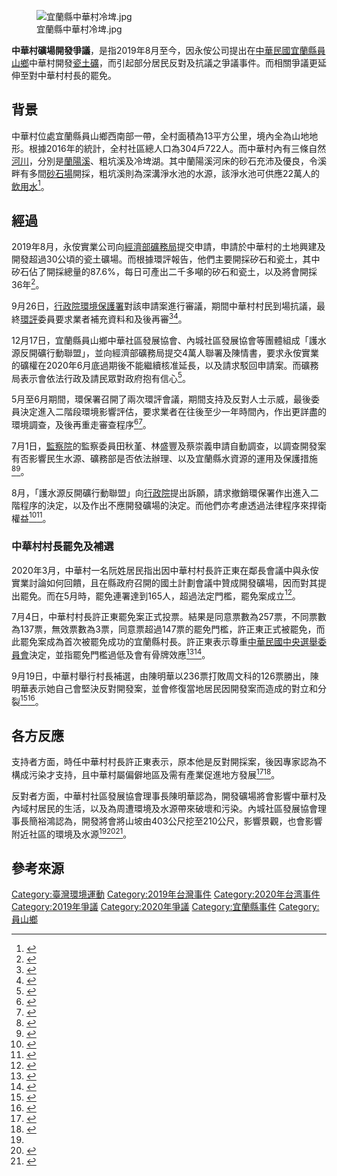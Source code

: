 {{Infobox event
|date = 2019年8月至今
|location = {{TWN-ROC}}[[宜蘭縣|宜蘭縣]][[員山鄉|員山鄉]]中華村
|cause = 永侒實業提出在中華村開發瓷土礦
|participants=永侒實業、中華村居民和村長、經濟部礦務部等人士、組織及政府部門
}}

[[File:宜蘭縣中華村冷埤.jpg|thumb]]

'''中華村礦場開發爭議'''，是指2019年8月至今，因永侒公司提出在[[中華民國|中華民國]][[宜蘭縣|宜蘭縣]][[員山鄉|員山鄉]]中華村開發[[高嶺石|瓷土礦]]，而引起部分居民反對及抗議之爭議事件。而相關爭議更延伸至對中華村村長的罷免。

== 背景 ==
中華村位處宜蘭縣員山鄉西南部一帶，全村面積為13平方公里，境內全為山地地形。根據2016年的統計，全村社區總人口為304戶722人。而中華村內有三條自然[[河流|河川]]，分別是[[蘭陽溪|蘭陽溪]]、粗坑溪及冷埤湖。其中蘭陽溪河床的砂石充沛及優良，令溪畔有多間[[沙石场|砂石場]]開採，粗坑溪則為深溝淨水池的水源，該淨水池可供應22萬人的[[饮用水|飲用水]]<ref>{{Cite report |url=https://ep.swcb.gov.tw/ep/File/REGENERATION/%E4%B8%AD%E8%8F%AF%E7%A4%BE%E5%8D%80%E8%BE%B2%E6%9D%91%E5%86%8D%E7%94%9F%E8%A8%88%E7%95%AB%E6%A0%B8%E5%AE%9A%E6%9C%AC(%E4%B8%8D%E5%90%AB%E9%99%84%E4%BB%B6)_201612260922480133.pdf |title=中華社區農村再生計畫核定本(不含附件) |publisher =宜蘭縣員山鄉中華社區發展協會 |date=2016-10-04 |access-date=2020-10-01}}</ref>。

== 經過 ==
2019年8月，永侒實業公司向[[經濟部礦務局|經濟部礦務局]]提交申請，申請於中華村的土地興建及開發超過30公頃的瓷土礦場。而根據環評報告，他們主要開採矽石和瓷土，其中矽石佔了開採總量的87.6%，每日可產出二千多噸的矽石和瓷土，以及將會開採36年<ref>{{Cite news|url=https://e-info.org.tw/node/219864|title=宜蘭員山中華村擬開採瓷土礦 新申請礦區位處山坡地、國有林|author=孫文臨|date=2019-08-30|work=|publisher=環境資訊中心|accessdate=2020-10-01|language=zh-tw|format=|archive-date=2020-01-06|archive-url=https://web.archive.org/web/20200106125640/https://e-info.org.tw/node/219864|dead-url=no}}</ref>。

9月26日，[[行政院環境保護署|行政院環境保護署]]對該申請案進行審議，期間中華村村民到場抗議，最終[[环境影响评价|環評]]委員要求業者補充資料和及後再審<ref name=":0">{{Cite news|url=https://gotv.ctitv.com.tw/2019/09/1131365.htm|title=反永侒礦場開發 宜蘭員山親北上抗爭|author=|date=2019-09-26|work=|publisher=中天電視|accessdate=2020-10-01|language=|format=|archive-date=2020-11-28|archive-url=https://web.archive.org/web/20201128173200/https://gotv.ctitv.com.tw/2019/09/1131365.htm|dead-url=no}}</ref><ref>{{Cite news|url=https://news.ltn.com.tw/amp/news/life/paper/1320464|title=《宜蘭》員山採礦要挖五分之一山頭 今環評民嗆抗爭|author=|date=2019-09-26|work=|publisher=自由時報|accessdate=2020-10-01|language=|format=}}</ref>。

12月17日，宜蘭縣員山鄉中華社區發展協會、內城社區發展協會等團體組成「護水源反開礦行動聯盟」，並向經濟部礦務局提交4萬人聯署及陳情書，要求永侒實業的礦權在2020年6月底過期後不能繼續核准延長，以及請求駁回申請案。而礦務局表示會依法行政及請民眾對政府抱有信心<ref>{{Cite news|url=https://www.rti.org.tw/news/view/id/2045142|title=居民抗議永侒申請宜蘭新礦場 礦務局強調會依法行政|author=謝佳興|date=2019-12-17|work=|publisher=中央廣播電臺|accessdate=2020-10-01|language=|format=|archive-date=2020-03-03|archive-url=https://web.archive.org/web/20200303002947/https://www.rti.org.tw/news/view/id/2045142|dead-url=no}}</ref>。

5月至6月期間，環保署召開了兩次環評會議，期間支持及反對人士示威，最後委員決定進入二階段環境影響評估，要求業者在往後至少一年時間內，作出更詳盡的環境調查，及後再重走審查程序<ref>{{Cite news|url=https://www.cna.com.tw/amp/news/ahel/202006100176.aspx|title=永侒礦場案環評審查 宜蘭居民行動劇抗議|author=張雄風|date=2020-06-10|work=|publisher=中央通訊社|accessdate=2020-10-01|language=|format=|archive-date=2020-10-22|archive-url=https://web.archive.org/web/20201022064239/https://www.cna.com.tw/amp/news/ahel/202006100176.aspx|dead-url=no}}</ref><ref>{{Cite news|url=https://www.mirrormedia.mg/story/20200612pol016/|title=【蝴蝶與砂石車的戰爭5】環評大會逢齊柏林忌日　老礦場爭議撕裂村民感情|author=尹俞歡|date=2020-06-14|work=鏡週刊|publisher=|accessdate=2020-10-01|language=|format=|archive-date=2020-10-31|archive-url=https://web.archive.org/web/20201031043754/https://www.mirrormedia.mg/story/20200612pol016/|dead-url=no}}</ref>。

7月1日，[[監察院|監察院]]的監察委員田秋堇、林盛豐及蔡崇義申請自動調查，以調查開發案有否影響民生水源、礦務部是否依法辦理、以及宜蘭縣水資源的運用及保護措施<ref>{{Cite news|url=https://www.cna.com.tw/news/aipl/202007010138.aspx|title=永侒礦場開發案涉水源爭議 監委申請自動調查|author=王承中|date=2020-07-01|work=|publisher=中央通訊社|accessdate=2020-10-01|language=|format=|archive-date=2020-09-04|archive-url=https://web.archive.org/web/20200904110658/https://www.cna.com.tw/news/aipl/202007010138.aspx|dead-url=no}}</ref><ref>{{Cite web|title=永侒實業股份有限公司申請展延宜蘭縣員山鄉之礦權並申請新礦區 有影響民生用水之虞 監察委員田秋堇、林盛豐及蔡崇義申請自動調查|url=https://www.cy.gov.tw/News_Content.aspx?n=125&s=17994|accessdate=2020-10-01|author=監察院|date=2020-07-01|format=|publisher=|language=}}</ref>。

8月，「護水源反開礦行動聯盟」向[[行政院|行政院]]提出訴願，請求撤銷環保署作出進入二階程序的決定，以及作出不應開發礦場的決定。而他們亦考慮透過法律程序來捍衛權益<ref>{{Cite news|url=https://news.ltn.com.tw/news/life/breakingnews/3237553|title=不滿永侒開礦案入2階環評 中華村民、公民團體擬告環保署、礦務局|author=林敬倫|date=2020-07-23|work=|publisher=自由時報|accessdate=2020-10-01|language=|format=|archive-date=2021-01-25|archive-url=https://web.archive.org/web/20210125131422/https://news.ltn.com.tw/news/life/breakingnews/3237553|dead-url=no}}</ref><ref>{{Cite news|url=https://news.ltn.com.tw/news/life/breakingnews/3278093|title=永侒開礦案進入二階程序 環團向政院提訴願爭取撤回|author=林敬倫|date=2020-09-01|work=|publisher=自由時報|accessdate=2020-10-01|language=|format=|archive-date=2020-09-02|archive-url=https://web.archive.org/web/20200902213439/https://news.ltn.com.tw/news/life/breakingnews/3278093|dead-url=no}}</ref>。

=== 中華村村長罷免及補選 ===
2020年3月，中華村一名阮姓居民指出因中華村村長許正東在鄰長會議中與永侒實業討論如何回饋，且在縣政府召開的國土計劃會議中贊成開發礦場，因而對其提出罷免。而在5月時，罷免連署達到165人，超過法定門檻，罷免案成立<ref>{{Cite news|url=https://udn.com/news/story/7328/4559244|title=宜縣員山中華村罷免村長 7月4日投票|author=戴永華|date=2020-05-12|work=|publisher=聯合報|accessdate=2020-10-01|language=|format=|archive-date=2020-06-02|archive-url=https://web.archive.org/web/20200602142604/https://udn.com/news/story/7328/4559244|dead-url=no}}</ref>。

7月4日，中華村村長許正東罷免案正式投票。結果是同意票數為257票，不同票數為137票，無效票數為3票，同意票超過147票的罷免門檻，許正東正式被罷免，而此罷免案成為首次被罷免成功的宜蘭縣村長。許正東表示尊重[[中華民國中央選舉委員會|中華民國中央選舉委員會]]決定，並指罷免門檻過低及會有骨牌效應<ref>{{Cite news|url=https://www.cna.com.tw/news/firstnews/202007040147.aspx|title=宜蘭中華村長許正東罷免案 同意票數通過門檻|author=沈如峰|date=2020-07-04|work=|publisher=中央通訊社|accessdate=2020-10-01|language=|format=|archive-date=2020-10-22|archive-url=https://web.archive.org/web/20201022130308/https://www.cna.com.tw/news/firstnews/202007040147.aspx|dead-url=no}}</ref><ref>{{Cite news|url=https://www.upmedia.mg/news_info.php?SerialNo=90872|title=支持礦場開發案惹怒村民　宜蘭中華村長許正東以257票遭罷免|author=吳亦軒|date=2020-07-04|work=上報|publisher=|accessdate=2020-10-01|language=|format=|archive-date=2020-12-01|archive-url=https://web.archive.org/web/20201201173507/https://www.upmedia.mg/news_info.php?SerialNo=90872|dead-url=no}}</ref>。

9月19日，中華村舉行村長補選，由陳明華以236票打敗周文科的126票勝出，陳明華表示她自己會堅決反對開發案，並會修復當地居民因開發案而造成的對立和分裂<ref>{{Cite news|url=https://www.cna.com.tw/news/aloc/202009190171.aspx|title=宜蘭中華村長補選陳明華勝出 堅決反對採礦案|author=王朝鈺|date=2020-09-19|work=|publisher=中央通訊社|accessdate=2020-10-01|language=|format=|archive-date=2020-10-23|archive-url=https://web.archive.org/web/20201023122344/https://www.cna.com.tw/news/aloc/202009190171.aspx|dead-url=no}}</ref><ref>{{Cite news|url=https://m.ltn.com.tw/news/politics/breakingnews/3297275|title=宜蘭中華村長補選 陳明華勝出：堅定反對開礦|author=林敬倫|date=2020-09-19|work=|publisher=自由時報|accessdate=2020-10-01|language=|format=}}</ref>。

== 各方反應 ==
支持者方面，時任中華村村長許正東表示，原本他是反對開採案，後因專家認為不構成污染才支持，且中華村屬偏僻地區及需有產業促進地方發展<ref>{{Cite news|url=https://www.cna.com.tw/news/aloc/202007040189.aspx|title=罷免案成立 宜蘭中華村長許正東：尊重投票結果|author=沈如峰|date=2020-07-04|work=|publisher=中央通訊社|accessdate=2020-10-01|language=|format=|archive-date=2020-08-18|archive-url=https://web.archive.org/web/20200818072135/https://www.cna.com.tw/news/aloc/202007040189.aspx|dead-url=no}}</ref><ref>{{Cite news|url=https://www.storm.mg/article/2822779|title=被質疑支持當地採礦案　許正東成宜蘭首位被罷免村長|author=朱冠諭|date=2020-07-04|work=|publisher=風傳媒|accessdate=2020-10-01|language=|format=|archive-date=2020-10-04|archive-url=https://web.archive.org/web/20201004090945/https://www.storm.mg/article/2822779|dead-url=no}}</ref>。

反對者方面，中華村社區發展協會理事長陳明華認為，開發礦場將會影響中華村及內域村居民的生活，以及為周遭環境及水源帶來破壞和污染。內城社區發展協會理事長簡裕鴻認為，開發將會將山坡由403公尺挖至210公尺，影響景觀，也會影響附近社區的環境及水源<ref name=":0" /><ref>{{Cite news|url=https://udn.com/news/story/7328/4069611|title=水源區開礦 宜蘭居民不服到環保署陳抗|author=彭宣雅|date=2019-09-26|work=|publisher=聯合報|accessdate=2020-10-01|language=|format=|archiveurl=https://web.archive.org/web/20200118094834/https://udn.com/news/story/7328/4069611|archivedate=2020-01-18|dead-url=no}}</ref><ref>{{Cite news|url=https://news.ltn.com.tw/news/Yilan/breakingnews/2926757|title=挖5分之1山頭開採水泥 宜縣員山村民反彈|author=林敬倫|date=2019-09-25|work=|publisher=自由時報|accessdate=2020-10-01|language=|format=|archive-date=2019-10-11|archive-url=https://web.archive.org/web/20191011180635/https://news.ltn.com.tw/news/Yilan/breakingnews/2926757|dead-url=no}}</ref>。

== 參考來源 ==
{{reflist|30em}}

{{台灣環境運動}}

[[Category:臺灣環境運動|Category:臺灣環境運動]]
[[Category:2019年台灣事件|Category:2019年台灣事件]]
[[Category:2020年台湾事件|Category:2020年台湾事件]]
[[Category:2019年爭議|Category:2019年爭議]]
[[Category:2020年爭議|Category:2020年爭議]]
[[Category:宜蘭縣事件|Category:宜蘭縣事件]]
[[Category:員山鄉|Category:員山鄉]]